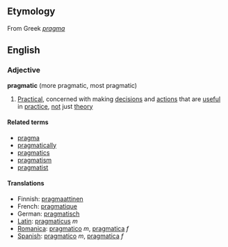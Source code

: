 ==Etymology==
From Greek ''[[pragma]]''

==English==
=== Adjective ===
'''pragmatic''' (more pragmatic, most pragmatic)

#[[Practical]], concerned with making [[decision]]s and [[action]]s that are [[useful]] in [[practice]], [[not]] just [[theory]]

====Related terms====
*[[pragma]]
*[[pragmatically]]
*[[pragmatics]]
*[[pragmatism]]
*[[pragmatist]]

==== Translations ====
*Finnish: [[pragmaattinen]]
*French: [[pragmatique]]
*German: [[pragmatisch]]
*[[Latin]]: [[pragmaticus]] ''m''
*[[Romanica]]: [[pragmatico]] ''m'', [[pragmatica]] ''f''
*[[Spanish]]: [[pragmatico]] ''m'', [[pragmatica]] ''f''